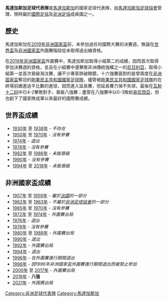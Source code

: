 {{Infobox National football team 
| Name              = 馬達加斯加
| Badge             = Flag of Madagascar.svg
| Nickname           = ''Barea''
| Association        = [[馬達加斯加足球協會|馬達加斯加足球協會]]
| Sub-confederation  = [[南非洲足球協會議會|南非洲足球協會議會 (COSAFA)]] (Southern Africa)
| Confederation      = [[非洲足球協會|非洲足球協會]] 
| Coach              = {{link-en|埃里克·拉贝桑德拉塔纳|Éric Rabésandratana}}
| Captain            = {{link-en|法內娃·安德里阿西馬|Faneva Andriatsima}}
| Most caps          = {{link-en|馬米索阿·拉紮芬德拉科托|Mamisoa Razafindrakoto}} (75)
| Top scorer         = {{link-en|法內娃·安德里阿西馬|Faneva Andriatsima}} (14)
| Home Stadium       = {{link-en|馬哈西納體育場|Mahamasina Stadium}}<br />{{link-en|拉貝馬南賈拉體育場|Rabemananjara Stadium}}
| FIFA Trigramme     = MAD
| FIFA Rank          = {{FIFA World Rankings|MAD}}
| FIFA max           = 74 
| FIFA max date      = 1992年12月 
| FIFA min           = 190
| FIFA min date      = 2014年3月 
| Elo Rank           = {{World Football Elo Ratings|Madagascar}}
| Elo max            = 64 
| Elo max date       = 1964年12月 
| Elo min            = 167 
| Elo min date       = 2007年4月 
| pattern_la1        = _mad19h
| pattern_b1         = _mad19h
| pattern_ra1        = _mad19h
| pattern_sh1        =
| pattern_so1        = _mad19h2
| leftarm1           = FFFFFF
| body1              = FFFFFF
| rightarm1          = FFFFFF
| shorts1            = FFFFFF
| socks1             = FFFFFF
| pattern_la2        = _mad19a
| pattern_b2         = _mad19a
| pattern_ra2        = _mad19a
| pattern_sh2        =
| pattern_so2        = _mad19h
| leftarm2           = FFFFFF
| body2              = FFFFFF
| rightarm2          = FFFFFF
| shorts2            = FF0000
| socks2             = FFFFFF
| First game         = {{flagdeco|FRA}} '''馬達加斯加''' 1–2 {{fb-rt|MRI|1923}} <br /> ([[馬達加斯加|馬達加斯加]]; c. 1947)
| Largest win        = {{flagicon|MAD}} '''馬達加斯加共和國''' 8–1 {{fb-rt|CGO}} <br /> ([[安塔那那利佛|安塔那那利佛]], [[馬達加斯加|馬達加斯加]]; 19 April 1960)
| Largest loss       = {{link-en|莫里西斯國家隊|Mauritius national football team}} 7–0 '''馬達加斯加''' {{flagdeco|FRA}} <br /> ([[留尼旺|留尼旺]]; 31 July 1952) <br /> [[剛果民主共和國國家足球隊|剛果民主共和國國家足球隊]] 7–0 馬達加斯加共和國''' {{flagicon|MAD}} <br /> ([[剛果|剛果]]; 18 July 1965)
| Regional name      = [[非洲國家盃|非洲國家盃]] 
| Regional cup apps  = 1次 
| Regional cup first = [[2019年非洲國家盃|2019]]
| Regional cup best  = 八強, [[2019年非洲國家盃|2019年]]
}}

'''馬達加斯加足球代表隊'''是[[馬達加斯加|馬達加斯加]]的國家足球代表隊，由[[馬達加斯加足球協會|馬達加斯加足球協會]]管理，現時屬於[[國際足協|國際足協]]及[[非洲足協|非洲足協]]成員國之一。

== 歷史 ==
馬達加斯加在[[2019年非洲国家盃|2019年非洲国家盃]]前，未參加過任何國際大賽的決賽週，無論在[[世界盃足球賽|世界盃]]及[[非洲國家盃|非洲國家盃]]外圍賽階段從未取得過出線資格。

在[[2019年非洲国家盃|2019年非洲国家盃]]外圍賽中，馬達加斯加取得小組第二的成績，因而首次取得參加決賽週的資格，並且在小組賽中還擊敗非洲傳統強權之一的[[尼日利亞國家足球隊|尼日利亞]]，取得小組第一並首次晉級淘汰賽，讓不少專家跌破眼鏡，十六強賽面對的是曾兩度在[[非洲国家盃|非洲国家盃]]奪冠的[[剛果民主共和國國家足球隊|剛果民主共和國國家足球隊]]，儘管被[[剛果民主共和國國家足球隊|剛果民主共和國國家足球隊]]的{{link-en|切特爾·姆本巴|Chancel Mbemba}}在終場前踢進追平比數的進球，因而進入延長賽，但延長賽力保不失球，最後在[[互射十二码|互射十二码]]中已4-2擊敗對手，晉級八強賽；盡管在八強賽中以0-3敗給[[突尼西亞國家足球隊|突尼西亞]]，但也創下了國家隊成軍以來最好的國際賽成績。

== 世界盃成績 ==
* [[1930年世界盃足球賽|1930年]] 至 [[1938年世界盃足球賽|1938年]] - ''不存在''
* [[1950年世界盃足球賽|1950年]] 至 [[1970年世界盃足球賽|1970年]] - ''沒有參賽''
* [[1974年世界盃足球賽|1974年]] - ''退出''
* [[1978年世界盃足球賽|1978年]] - ''沒有參賽''
* [[1982年世界盃足球賽|1982年]] 至 [[1986年世界盃足球賽|1986年]] - ''未能晉級''
* [[1990年世界盃足球賽|1990年]] - ''沒有參賽''
* [[1994年世界盃足球賽|1994年]] 至 [[2018年世界盃足球賽|2018年]] - ''未能晉級''

== 非洲國家盃成績 ==
* [[1957年非洲國家盃|1957年]] 至 [[1959年非洲國家盃|1959年]] - ''屬於[[法國國家足球隊|法國]]的一部分''
* [[1962年非洲國家盃|1962年]] 至 [[1963年非洲國家盃|1963年]] - ''不屬於[[非洲足球協會|非洲足球協會]]的一部分''
* [[1965年非洲國家盃|1965年]] 至 [[1970年非洲國家盃|1970年]] - ''沒有參賽''
* [[1972年非洲國家盃|1972年]] 至 [[1974年非洲國家盃|1974年]] - ''外圍賽出局''
* [[1976年非洲國家盃|1976年]] - ''退出''
* [[1978年非洲國家盃|1978年]] - ''沒有參賽''
* [[1980年非洲國家盃|1980年]] 至 [[1988年非洲國家盃|1988年]] - ''外圍賽出局''
* [[1990年非洲國家盃|1990年]] - ''退出''
* [[1992年非洲國家盃|1992年]] - ''外圍賽出局''
* [[1994年非洲國家盃|1994年]] - ''退出''
* [[1996年非洲國家盃|1996年]] - ''在外圍賽進行期間退出''
* [[1998年非洲國家盃|1998年]] - ''因1996年非洲國家盃外圍賽進行期間退出而被禁止參加''
* [[2000年非洲國家盃|2000年]] 至 [[2017年非洲國家盃|2017年]] - ''外圍賽出局''
* [[2019年非洲国家盃|2019年]] - '''八强'''
* [[2021年非洲国家盃|2021年]] - ''外围赛出局''


{{CAF teams}}
{{國際足球}}

[[Category:非洲足球代表隊|Category:非洲足球代表隊]]
[[Category:馬達加斯加|Category:馬達加斯加]]